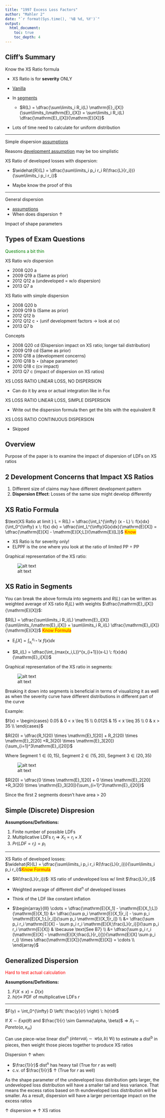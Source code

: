 ```yaml
---
title: "1997 Excess Loss Factors"
author: "Mahler 2"
date: "`r format(Sys.time(), '%B %d, %Y')`"
output: 
  html_document:
    toc: true
    toc_depth: 4
---
```


## Cliff's Summary

Know the XS Ratio formula

* XS Ratio is for **severity** ONLY

* [Vanilla](#vanillaxsratio)

* In [segments](#segmentxsratio)

    * $R(L) = \dfrac{\sum\limits_i R_i(L) \mathrm{E}_i[X]}{\sum\limits_i\mathrm{E}_i[X]} = \sum\limits_i R_i(L) \dfrac{\mathrm{E}_i[X]}{\mathrm{E}[X]}$
    
* Lots of time need to calculate for uniform distribution

***

Simple dispersion [assumptions](#dispersionassumptions)

Reasons [development assumption](#development) may be too simplistic

XS Ratio of developed losses with dispersion:

* $\widehat{R}(L) = \dfrac{\sum\limits_i p_i r_i R(\frac{L}{r_i})}{\sum\limits_i p_i r_i}$

* Maybe know the proof of this

***

General dispersion

* [assumptions](#gendispersionassumptions)
* When does dispersion $\uparrow$

Impact of shape parameters

## Types of Exam Questions  
<span style="color:green">Questions a bit thin</span>

XS Ratio w/o dispersion

* 2008 Q20 a
* 2009 Q19 a (Same as prior)
* 2012 Q12 a (undeveloped = w/o dispersion)
* 2013 Q7 a

XS Ratio with simple dispersion

* 2008 Q20 b
* 2009 Q19 b (Same as prior)
* 2012 Q12 b
* 2012 Q12 c $\star$ (unif development factors -> look at cv)
* 2013 Q7 b

Concepts

* 2008 Q20 cd (Dispersion impact on XS ratio; longer tail distribution)
* 2009 Q19 cd (Same as prior)
* 2010 Q18 a (development concerns)
* 2010 Q18 b $\star$ (shape parameter)
* 2010 Q18 c (cv impact)
* 2013 Q7 c (impact of dispersion on XS ratios)

XS LOSS RATIO LINEAR LOSS, NO DISPERSION

* Can do it by area or actual integration like in Fox

XS LOSS RATIO LINEAR LOSS, SIMPLE DISPERSION

* Write out the dispersion formula then get the bits with the equivalent R

XS LOSS RATIO CONTINUOUS DISPERSION

* Skipped

## Overview

Purpose of the paper is to examine the impact of dispersion of LDFs on XS ratios

## 2 Development Concerns that Impact XS Ratios

<a name="development"></a>

1. Different size of claims may have different development pattern
2. **Dispersion Effect**: Losses of the same size might develop differently

## XS Ratio Formula
<a name="vanillaxsratio"></a>
$\text{XS Ratio at limit } L = R(L) = \dfrac{\int_L^{\infty} (x - L) \: f(x)dx}{\int_0^{\infty} x \: f(x) dx} = \dfrac{\int_L^{\infty}G(x)dx}{\mathrm{E}[X]} = \dfrac{\mathrm{E}[X] - \mathrm{E}[X;L]}{\mathrm{E}[L]}$ <span style="color:red;background-color:yellow">Know</span>

* XS Ratio is for severity only!
* ELPPF is the one where you look at the ratio of limited PP $\div$ PP

Graphical representation of the XS ratio:

![alt text](figures/Exam 8 B8 - 15 - 1.png)

## XS Ratio in Segments

You can break the above formula into segments and $R(L)$ can be written as weighted average of XS ratio $R_i(L)$ with weights $\dfrac{\mathrm{E}_i[X]}{\mathrm{E}[X]}$:
<a name="segmentxsratio"></a>

$R(L) = \dfrac{\sum\limits_i R_i(L) \mathrm{E}_i[X]}{\sum\limits_i\mathrm{E}_i[X]} = \sum\limits_i R_i(L) \dfrac{\mathrm{E}_i[X]}{\mathrm{E}[X]}$ <span style="color:red;background-color:yellow">Know Formula</span>

* $\mathrm{E}_i[X] = \int_{x_i}^{x_{i+1}} x \: f(x)dx$

* $R_i(L) = \dfrac{\int_{max(x_i,L)}^{x_{i+1}}(x-L) \: f(x)dx}{\mathrm{E}_i[X]}$

Graphical representation of the XS ratio in segments:

![alt text](figures/Exam 8 B8 - 15 - 2.png)

Breaking it down into segments is beneficial in terms of visualizing it as well as when the severity curve have different distributions in different part of the curve

Example:

$f(x) = 
  \begin{cases}
    0.05 & 0 < x \leq 15 \\
    0.0125 & 15 < x \leq 35 \\
    0 & x > 35 \\
  \end{cases}$

$R(20) = \dfrac{R_1(20) \times \mathrm{E}_1[20] + R_2(20) \times \mathrm{E}_2[20] +R_3(20) \times \mathrm{E}_3[20]}{\sum_{i=1}^3\mathrm{E}_i[20]}$

Where $\text{Segment 1} \in (0, 15)$, $\text{Segment 2} \in (15, 20)$, $\text{Segment 3} \in (20, 35)$

![alt text](figures/Exam 8 B8 - 15 - 3.png)

$R(20) = \dfrac{0 \times \mathrm{E}_1[20] + 0 \times \mathrm{E}_2[20] +R_3(20) \times \mathrm{E}_3[20]}{\sum_{i=1}^3\mathrm{E}_i[20]}$

Since the first 2 segments doesn't have area > 20

## Simple (Discrete) Dispresion

<a name="dispersionassumptions"></a>
**Assumptions/Definitions:**

1. Finite number of possible LDFs
2. Multiplicative LDFs $r_i$ $\Rightarrow$ $X_1 = r_i \times X$
3. $Pr(LDF = r_i) = p_i$

***

XS Ratio of developed losses:  
$\widehat{R}(L) = \dfrac{\sum\limits_i p_i r_i R(\frac{L}{r_i})}{\sum\limits_i p_i r_i}$<span style="color:red;background-color:yellow">Know Formula</span>

* $R(\frac{L}{r_i})$: XS ratio of undeveloped loss w/ limit $\frac{L}{r_i}$

* Weighted average of different dist^n^ of developed losses

* Think of the LDF like constant inflation

* $\begin{array}{lll}
    \cdots = \dfrac{\mathrm{E}[X_1] - \mathrm{E}[X_1;L]}{\mathrm{E}[X_1]} &= \dfrac{\sum p_i \mathrm{E}[X_1|r_i] - \sum p_i \mathrm{E}[X_1;L|r_i]}{\sum p_i \mathrm{E}[X_1|r_i]} \\
    &= \dfrac{\sum p_i r_i \mathrm{E}[X] - \sum p_i r_i \mathrm{E}[X;\frac{L}{r_i}]}{\sum p_i r_i \mathrm{E}[X]} & \because \text{See B7}  \\
    &= \dfrac{\sum p_i r_i (\mathrm{E}[X] - \mathrm{E}[X;\frac{L}{r_i}])}{\mathrm{E}[X] \sum p_i r_i} \times \dfrac{\mathrm{E}[X]}{\mathrm{E}[X]} = \cdots \\
  \end{array}$

## Generalized Dispersion

<span style="color:red">Hard to test actual calculation</span>

<a name="gendispersionassumptions"></a>
**Assumptions/Definitions:**

1. $F(X \leq x) = D(x)$
2. $h(r) \equiv$ PDF of multiplicative LDFs $r$

***

$F(y) = \int_0^{\infty} D \left( \frac{y}{r} \right) \: h(r)dr$

If $X \sim Exp(\theta)$ and $\frac{1}{r} \sim Gamma(\alpha, \beta)$ $\Rightarrow$ $X_1 \sim Pareto(\alpha, x_m)$

Can use piece-wise linear dist^n^ ($interval_i \sim \mathcal{U}(a,b) \: \forall i$) to estimate a dist^b^ in pieces, then weight those pieces together to produce XS ratios

Dispersion $\uparrow$ when:

* $\frac{1}{r}$ dist^n^ has heavy tail (True for $r$ as well)
* c.v. of $\frac{1}{r}$ $\uparrow$ (True for $r$ as well)

As the shape parameter of the undeveloped loss distribution gets larger, the undeveloped loss distribution will have a smaller tail and less variance. That means the excess ratios based on th eundeveloped loss distribution will be smaller. As a result, dispersion will have a larger percentage impact on the excess ratios

$\uparrow$ dispersion $\Rightarrow$ $\uparrow$ XS ratios